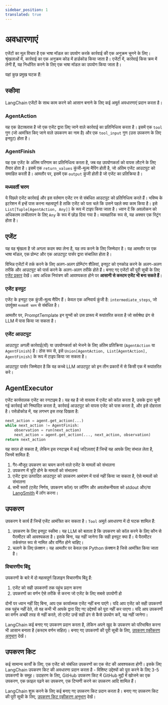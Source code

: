 ```yaml
---
sidebar_position: 1
translated: true
---
```


# अवधारणाएं

एजेंटों का मूल विचार है एक भाषा मॉडल का उपयोग करके कार्रवाई की एक अनुक्रम चुनने के लिए।
श्रृंखलाओं में, कार्रवाई का एक अनुक्रम कोड में हार्डकोड किया जाता है।
एजेंटों में, कार्रवाई किस क्रम में लेनी हैं, यह निर्धारित करने के लिए एक भाषा मॉडल का उपयोग किया जाता है।

यहां कुछ प्रमुख घटक हैं:

## स्कीमा

LangChain एजेंटों के साथ काम करने को आसान बनाने के लिए कई अमूर्त अवधारणाएं प्रदान करता है।

### AgentAction

यह एक डेटाक्लास है जो एक एजेंट द्वारा लिए जाने वाले कार्रवाई का प्रतिनिधित्व करता है।
इसमें एक `tool` गुण (जो आमंत्रित किए जाने वाले उपकरण का नाम है) और एक `tool_input` गुण (उस उपकरण के लिए इनपुट) होता है।

### AgentFinish

यह एक एजेंट के अंतिम परिणाम का प्रतिनिधित्व करता है, जब वह उपयोगकर्ता को वापस लौटने के लिए तैयार होता है।
इसमें एक `return_values` कुंजी-मूल्य मैपिंग होती है, जो अंतिम एजेंट आउटपुट को समाहित करती है।
आमतौर पर, इसमें एक `output` कुंजी होती है जो एजेंट का प्रतिक्रिया है।

### मध्यवर्ती चरण

ये पिछले एजेंट कार्रवाई और इस वर्तमान एजेंट रन से संबंधित आउटपुट को प्रतिनिधित्व करते हैं।
भविष्य के इटरेशन में इन्हें पास करना महत्वपूर्ण है ताकि एजेंट को पता चले कि उसने पहले क्या काम किया है।
इसे `List[Tuple[AgentAction, Any]]` के रूप में टाइप किया जाता है।
ध्यान दें कि अवलोकन को अधिकतम लचीलापन के लिए `Any` के रूप में छोड़ दिया गया है।
व्यावहारिक रूप से, यह अक्सर एक स्ट्रिंग होता है।

## एजेंट

यह वह श्रृंखला है जो अगला कदम क्या लेना है, यह तय करने के लिए जिम्मेदार है।
यह आमतौर पर एक भाषा मॉडल, एक प्रोम्प्ट और एक आउटपुट पार्सर द्वारा संचालित होता है।

विभिन्न एजेंटों में तर्क करने के लिए अलग-अलग प्रोम्प्टिंग शैलियां, इनपुट को एनकोड करने के अलग-अलग तरीके और आउटपुट को पार्स करने के अलग-अलग तरीके होते हैं।
बनाए गए एजेंटों की पूरी सूची के लिए [एजेंट प्रकार](/docs/modules/agents/agent_types/) देखें।
आप अधिक नियंत्रण की आवश्यकता होने पर **आसानी से कस्टम एजेंट भी बना सकते हैं**।

### एजेंट इनपुट

एजेंट के इनपुट एक कुंजी-मूल्य मैपिंग हैं।
केवल एक अनिवार्य कुंजी है: `intermediate_steps`, जो उपर्युक्त `मध्यवर्ती चरण` से संबंधित है।

आमतौर पर, PromptTemplate इन युग्मों को उस प्रारूप में रूपांतरित करता है जो सर्वश्रेष्ठ ढंग से LLM में पास किया जा सकता है।

### एजेंट आउटपुट

आउटपुट अगली कार्रवाई(यों) या उपयोगकर्ता को भेजने के लिए अंतिम प्रतिक्रिया (`AgentAction` या `AgentFinish`) है।
ठोस रूप से, इसे `Union[AgentAction, List[AgentAction], AgentFinish]` के रूप में टाइप किया जा सकता है।

आउटपुट पार्सर जिम्मेदार है कि वह कच्चे LLM आउटपुट को इन तीन प्रकारों में से किसी एक में रूपांतरित करे।

## AgentExecutor

एजेंट कार्यपालक एजेंट का रनटाइम है।
यह वह है जो वास्तव में एजेंट को कॉल करता है, उसके द्वारा चुनी गई कार्रवाई को निष्पादित करता है, कार्रवाई आउटपुट को वापस एजेंट को पास करता है, और इसे दोहराता है।
पसेडोकोड में, यह लगभग इस तरह दिखता है:

```python
next_action = agent.get_action(...)
while next_action != AgentFinish:
    observation = run(next_action)
    next_action = agent.get_action(..., next_action, observation)
return next_action
```

यह सरल हो सकता है, लेकिन इस रनटाइम में कई जटिलताएं हैं जिन्हें यह आपके लिए संभाल लेता है, जिनमें शामिल हैं:

1. गैर-मौजूद उपकरण का चयन करने वाले एजेंट के मामलों को संभालना
2. उपकरण में त्रुटि होने के मामलों को संभालना
3. एजेंट द्वारा उत्पादित आउटपुट को उपकरण आमंत्रण में पार्स नहीं किया जा सकता है, ऐसे मामलों को संभालना
4. सभी स्तरों (एजेंट निर्णय, उपकरण कॉल) पर लॉगिंग और अवलोकनीयता को stdout और/या [LangSmith](/docs/langsmith) में लॉग करना।

## उपकरण

उपकरण वे कार्य हैं जिन्हें एजेंट आमंत्रित कर सकता है।
`Tool` अमूर्त अवधारणा में दो घटक शामिल हैं:

1. उपकरण के लिए इनपुट स्कीमा। यह LLM को बताता है कि उपकरण को कॉल करने के लिए कौन से पैरामीटर की आवश्यकता है। इसके बिना, यह नहीं जानेगा कि सही इनपुट क्या हैं। ये पैरामीटर तर्कसंगत रूप से नामित और वर्णित होने चाहिए।
2. चलाने के लिए फ़ंक्शन। यह आमतौर पर केवल एक Python फ़ंक्शन है जिसे आमंत्रित किया जाता है।

### विचारणीय बिंदु

उपकरणों के बारे में दो महत्वपूर्ण डिज़ाइन विचारणीय बिंदु हैं:

1. एजेंट को सही उपकरणों तक पहुंच प्रदान करना
2. उपकरणों का वर्णन ऐसे तरीके से करना जो एजेंट के लिए सबसे उपयोगी हो

दोनों पर ध्यान नहीं दिए बिना, आप एक कार्यात्मक एजेंट नहीं बना पाएंगे।
यदि आप एजेंट को सही उपकरणों तक पहुंच नहीं देते, तो वह कभी भी आपके द्वारा दिए गए उद्देश्यों को पूरा नहीं कर पाएगा।
यदि आप उपकरणों का वर्णन अच्छी तरह से नहीं करते, तो एजेंट उन्हें सही ढंग से कैसे उपयोग करें, यह नहीं जानेगा।

LangChain कई बनाए गए उपकरण प्रदान करता है, लेकिन अपने खुद के उपकरण को परिभाषित करना भी आसान बनाता है (कस्टम वर्णन सहित)।
बनाए गए उपकरणों की पूरी सूची के लिए, [उपकरण एकीकरण अनुभाग](/docs/integrations/tools/) देखें।

## उपकरण किट

कई सामान्य कार्यों के लिए, एक एजेंट को संबंधित उपकरणों का एक सेट की आवश्यकता होगी।
इसके लिए LangChain उपकरण किट की अवधारणा प्रदान करता है - विशिष्ट उद्देश्यों को पूरा करने के लिए 3-5 उपकरणों के समूह।
उदाहरण के लिए, GitHub उपकरण किट में GitHub मुद्दों में खोजने का एक उपकरण, एक फ़ाइल पढ़ने का उपकरण, एक टिप्पणी करने का उपकरण आदि शामिल हैं।

LangChain शुरू करने के लिए कई बनाए गए उपकरण किट प्रदान करता है।
बनाए गए उपकरण किट की पूरी सूची के लिए, [उपकरण किट एकीकरण अनुभाग](/docs/integrations/toolkits/) देखें।
